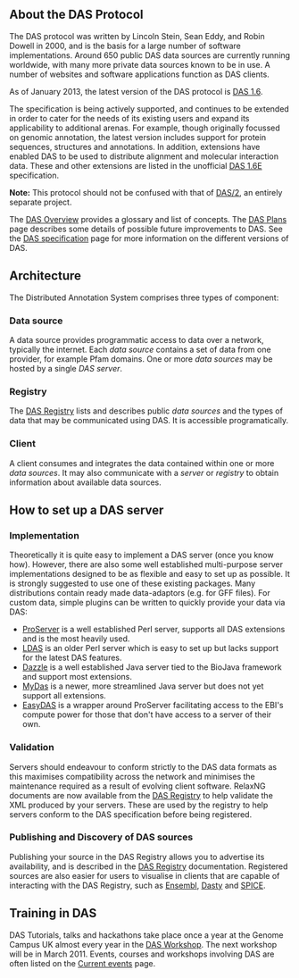 
== About the DAS Protocol ==

The DAS protocol was written by Lincoln Stein, Sean Eddy, and Robin Dowell in 2000, and is the basis for a large number of software implementations. Around 650 public DAS data sources are currently running worldwide, with many more private data sources known to be in use. A number of  websites and software applications function as DAS clients.

As of January 2013, the latest version of the DAS protocol is [[DAS1.6|DAS 1.6]].

The specification is being actively supported, and continues to be extended in order to cater for the needs of its existing users and expand its applicability to additional arenas. For example, though originally focussed on genomic annotation, the latest version includes support for protein sequences, structures and annotations. In addition, extensions have enabled DAS to be used to distribute alignment and molecular interaction data. These and other extensions are listed in the unofficial [[DAS1.6E|DAS 1.6E]] specification.

<b>Note:</b> This protocol should not be confused with that of [[DAS/2]], an entirely separate project.

The [[DAS/1/Overview|DAS Overview]] provides a glossary and list of concepts. The [[DAS Plans]] page describes some details of possible future improvements to DAS. See the [[DAS specification]] page for more information on the different versions of DAS.

== Architecture ==

The Distributed Annotation System comprises three types of component:

=== Data source ===

A data source provides programmatic access to data over a network, typically the internet. Each <i>data source</i> contains a set of data from one provider, for example Pfam domains. One or more <i>data sources</i> may be hosted by a single <i>DAS server</i>.

=== Registry ===

The [[DasRegistry| DAS Registry]] lists and describes public <i>data sources</i> and the types of data that may be communicated using DAS. It is accessible programatically.

=== Client ===

A client consumes and integrates the data contained within one or more <i>data sources</i>. It may also communicate with a <i>server</i> or <i>registry</i> to obtain information about available data sources.

== How to set up a DAS server ==

=== Implementation ===

Theoretically it is quite easy to implement a DAS server (once you know how). However, there are also some well established multi-purpose server implementations designed to be as flexible and easy to set up as possible. It is strongly suggested to use one of these existing packages. Many distributions contain ready made data-adaptors (e.g. for GFF files). For custom data, simple plugins can be written to quickly provide your data via DAS:

* [http://www.sanger.ac.uk/proserver/ ProServer] is a well established Perl server, supports all DAS extensions and is the most heavily used.
* [http://biodas.org/servers/LDAS.html LDAS] is an older Perl server which is easy to set up but lacks support for the latest DAS features.
* [http://www.biojava.org/wiki/Dazzle Dazzle] is a well established Java server tied to the BioJava framework and support most extensions.
* [http://code.google.com/p/mydas/ MyDas] is a newer, more streamlined Java server but does not yet support all extensions.
* [http://www.ebi.ac.uk/panda-srv/easydas/ EasyDAS] is a wrapper around ProServer facilitating access to the EBI's compute power for those that don't have access to a server of their own.

=== Validation ===

Servers should endeavour to conform strictly to the DAS data formats as this maximises compatibility across the network and minimises the maintenance required as a result of evolving client software. RelaxNG documents are now available from the [[DasRegistry|DAS Registry]] to help validate the XML produced by your servers. These are used by the registry to help servers conform to the DAS specification before being registered.

=== Publishing and Discovery of DAS sources ===

Publishing your source in the DAS Registry allows you to advertise its availability, and is described in the [[DasRegistry|DAS Registry]] documentation. Registered sources are also easier for users to visualise in clients that are capable of interacting with the DAS Registry, such as [http://www.ensembl.org/ Ensembl], [http://www.ebi.ac.uk Dasty] and [http://www.efamily.org.uk/software/dasclients/spice/ SPICE].

== Training in DAS ==

DAS Tutorials, talks and hackathons take place once a year at the Genome Campus UK almost every year in the [[DASWorkshop2011|DAS Workshop]]. The next workshop will be in March 2011. Events, courses and workshops involving DAS are often listed on the [[Current_events|Current events]] page.